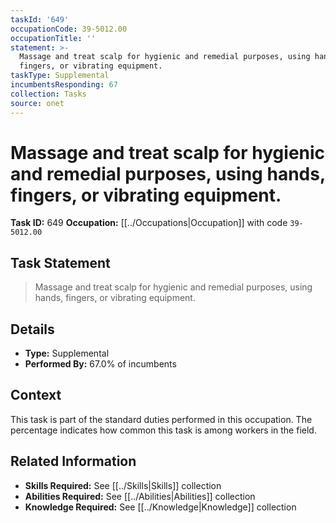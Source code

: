 ```yaml
---
taskId: '649'
occupationCode: 39-5012.00
occupationTitle: ''
statement: >-
  Massage and treat scalp for hygienic and remedial purposes, using hands,
  fingers, or vibrating equipment.
taskType: Supplemental
incumbentsResponding: 67
collection: Tasks
source: onet
---
```

# Massage and treat scalp for hygienic and remedial purposes, using hands, fingers, or vibrating equipment.

**Task ID:** 649
**Occupation:** [[../Occupations|Occupation]] with code `39-5012.00`

## Task Statement

> Massage and treat scalp for hygienic and remedial purposes, using hands, fingers, or vibrating equipment.

## Details

- **Type:** Supplemental
- **Performed By:** 67.0% of incumbents

## Context

This task is part of the standard duties performed in this occupation. The percentage indicates how common this task is among workers in the field.

## Related Information

- **Skills Required:** See [[../Skills|Skills]] collection
- **Abilities Required:** See [[../Abilities|Abilities]] collection
- **Knowledge Required:** See [[../Knowledge|Knowledge]] collection
